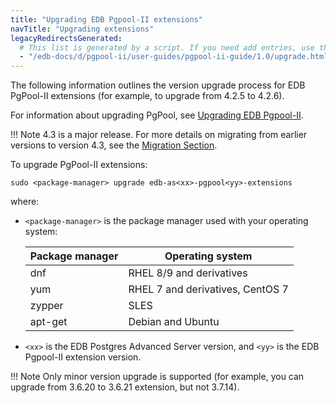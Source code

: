 ```yaml
---
title: "Upgrading EDB Pgpool-II extensions"
navTitle: "Upgrading extensions"
legacyRedirectsGenerated:
  # This list is generated by a script. If you need add entries, use the `legacyRedirects` key.
  - "/edb-docs/d/pgpool-ii/user-guides/pgpool-ii-guide/1.0/upgrade.html"
---
```


<div id="upgrade" class="registered_link"></div>

The following information outlines the version upgrade process for EDB PgPool-II extensions (for example, to upgrade from 4.2.5 to 4.2.6). 

For information about upgrading PgPool, see [Upgrading EDB Pgpool-II](../installing/upgrading).

!!! Note 
    4.3 is a major release. For more details on migrating from earlier versions to version 4.3, see the [Migration Section](https://www.pgpool.net/docs/43/en/html/release-4-3-0.html#MIGRATION-4-3-0).

To upgrade PgPool-II extensions:

```shell
sudo <package-manager> upgrade edb-as<xx>-pgpool<yy>-extensions
```

where:

-  `<package-manager>` is the package manager used with your operating system:

   | Package manager |         Operating system         |
   | --------------- | -------------------------------- |
   | dnf             | RHEL 8/9 and derivatives         |
   | yum             | RHEL 7 and derivatives, CentOS 7 |
   | zypper          | SLES                             |
   | apt-get         | Debian and Ubuntu                | 

- `<xx>` is the EDB Postgres Advanced Server version, and `<yy>` is the EDB Pgpool-II extension version.

!!! Note
    Only minor version upgrade is supported (for example, you can upgrade from 3.6.20 to 3.6.21 extension, but not 3.7.14).

